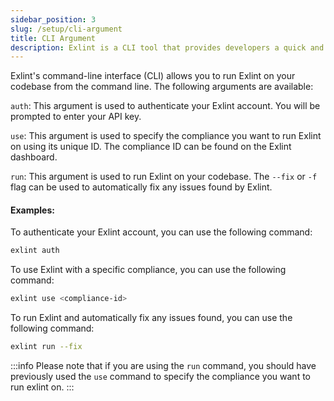 ```yaml
---
sidebar_position: 3
slug: /setup/cli-argument
title: CLI Argument
description: Exlint is a CLI tool that provides developers a quick and efficient application of multiple coding rule policies in multiple projects
---
```



Exlint's command-line interface (CLI) allows you to run Exlint on your codebase from the command line. The following arguments are available:

`auth`: This argument is used to authenticate your Exlint account. You will be prompted to enter your API key.

`use`: This argument is used to specify the compliance you want to run Exlint on using its unique ID. The compliance ID can be found on the Exlint dashboard.

`run`: This argument is used to run Exlint on your codebase. The `--fix` or `-f` flag can be used to automatically fix any issues found by Exlint.

#### Examples:

To authenticate your Exlint account, you can use the following command:

```bash
exlint auth
```

To use Exlint with a specific compliance, you can use the following command:

```bash
exlint use <compliance-id>
```

To run Exlint and automatically fix any issues found, you can use the following command:

```bash
exlint run --fix
```

:::info
Please note that if you are using the `run` command, you should have previously used the `use` command to specify the compliance you want to run exlint on.
:::
